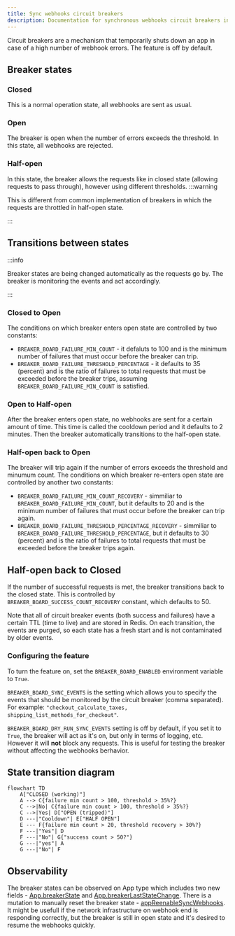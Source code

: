 ```yaml
---
title: Sync webhooks circuit breakers
description: Documentation for synchronous webhooks circuit breakers in Saleor
---
```


Circuit breakers are a mechanism that temporarily shuts down an app in case of a high number of webhook errors. The feature is off by default.

## Breaker states

### Closed

This is a normal operation state, all webhooks are sent as usual.

### Open

The breaker is open when the number of errors exceeds the threshold. In this state, all webhooks are rejected.

### Half-open

In this state, the breaker allows the requests like in closed state (allowing requests to pass through), however using different thresholds.
:::warning

This is different from common implementation of breakers in which the requests are throttled in half-open state.

:::

## Transitions between states

:::info

Breaker states are being changed automatically as the requests go by. The breaker is monitoring the events and act accordingly.

:::

### Closed to Open

The conditions on which breaker enters open state are controlled by two constants:
- `BREAKER_BOARD_FAILURE_MIN_COUNT` - it defaluts to 100 and is the minimum number of failures that must occur before the breaker can trip.
- `BREAKER_BOARD_FAILURE_THRESHOLD_PERCENTAGE` - it defaults to 35 (percent) and is the ratio of failures to total requests that must be exceeded before the breaker trips, assuming `BREAKER_BOARD_FAILURE_MIN_COUNT` is satisfied.

### Open to Half-open

After the breaker enters open state, no webhooks are sent for a certain amount of time. This time is called the cooldown period and it defaults to 2 minutes. Then the breaker automatically transitions to the half-open state.


### Half-open back to Open

The breaker will trip again if the number of errors exceeds the threshold and minumum count. The conditions on which breaker re-enters open state are controlled by another two constants:
- `BREAKER_BOARD_FAILURE_MIN_COUNT_RECOVERY` - simmiliar to `BREAKER_BOARD_FAILURE_MIN_COUNT`, but it defaults to 20 and is the minimum number of failures that must occur before the breaker can trip again.
- `BREAKER_BOARD_FAILURE_THRESHOLD_PERCENTAGE_RECOVERY` - simmiliar to `BREAKER_BOARD_FAILURE_THRESHOLD_PERCENTAGE`, but it defaults to 30 (percent) and is the ratio of failures to total requests that must be exceeded before the breaker trips again.

## Half-open back to Closed

If the number of successful requests is met, the breaker transitions back to the closed state. This is controlled by `BREAKER_BOARD_SUCCESS_COUNT_RECOVERY` constant, which defaults to 50.

Note that all of circuit breaker events (both success and failures) have a certain TTL (time to live) and are stored in Redis. On each transition, the events are purged, so each state has a fresh start and is not contaminated by older events.

### Configuring the feature

To turn the feature on, set the `BREAKER_BOARD_ENABLED` environment variable to `True`.

`BREAKER_BOARD_SYNC_EVENTS` is the setting which allows you to specify the events that should be monitored by the circuit breaker (comma separated).
For example: `"checkout_calculate_taxes, shipping_list_methods_for_checkout"`.

`BREAKER_BOARD_DRY_RUN_SYNC_EVENTS` setting is off by default, if you set it to `True`, the breaker will act as it's on, but only in terms of logging, etc. 
However it will **not** block any requests. This is useful for testing the breaker without affecting the webhooks berhavior.

## State transition diagram

```mermaid
flowchart TD
    A["CLOSED (working)"]
    A --> C{failure min count > 100, threshold > 35%?}
    C -->|No| C{failure min count > 100, threshold > 35%?}
    C -->|Yes| D["OPEN (tripped)"]
    D ---|"Cooldown"| E["HALF OPEN"]
    E --- F{failure min count > 20, threshold recovery > 30%?}
    F ---|"Yes"| D
    F ---|"No"| G{"success count > 50?"}
	G ---|"yes"| A
	G ---|"No"| F
```

## Observability

The breaker states can be observed on App type which includes two new fields - [App.breakerState](api-reference/apps/objects/app.mdx#appbreakerstatecircuitbreakerstateenum---) and [App.breakerLastStateChange](api-reference/apps/objects/app.mdx#appbreakerlaststatechangedatetime--).
There is a mutation to manually reset the breaker state - [appReenableSyncWebhooks](api-reference/apps/mutations/app-reenable-sync-webhooks.mdx). It might be usefull if the network infrastructure on webhook end is responding correctly, but the breaker is still in open state and it's desired to resume the webhooks quickly.
